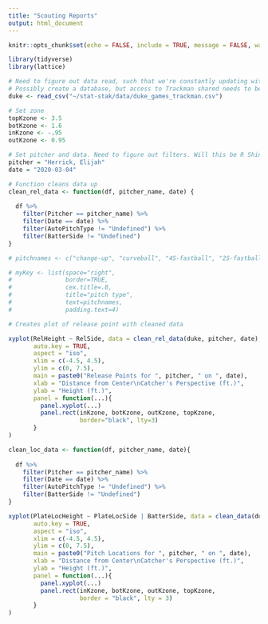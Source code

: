 ```yaml
---
title: "Scouting Reports"
output: html_document
---
```


```r
knitr::opts_chunk$set(echo = FALSE, include = TRUE, message = FALSE, warning = FALSE)
```

```r
library(tidyverse)
library(lattice)
```


```r
# Need to figure out data read, such that we're constantly updating with the Trackman shared 
# Possibly create a database, but access to Trackman shared needs to be constant. 
duke <- read_csv("~/stat-stak/data/duke_games_trackman.csv")
```

```r
# Set zone 
topKzone <- 3.5
botKzone <- 1.6
inKzone <- -.95
outKzone <- 0.95

# Set pitcher and data. Need to figure out filters. Will this be R Shiny?
pitcher = "Herrick, Elijah"
date = "2020-03-04"

# Function cleans data up
clean_rel_data <- function(df, pitcher_name, date) {
  
  df %>% 
    filter(Pitcher == pitcher_name) %>% 
    filter(Date == date) %>% 
    filter(AutoPitchType != "Undefined") %>% 
    filter(BatterSide != "Undefined")
}
```


```r
# pitchnames <- c("change-up", "curveball", "4S-fastball", "2S-fastball", "slider")

# myKey <- list(space="right",
#               border=TRUE,
#               cex.title=.8,
#               title="pitch type",
#               text=pitchnames,
#               padding.text=4)

# Creates plot of release point with cleaned data

xyplot(RelHeight ~ RelSide, data = clean_rel_data(duke, pitcher, date), groups = AutoPitchType,
       auto.key = TRUE,
       aspect = "iso",
       xlim = c(-4.5, 4.5),
       ylim = c(0, 7.5),
       main = paste0("Release Points for ", pitcher, " on ", date), 
       xlab = "Distance from Center\nCatcher's Perspective (ft.)",
       ylab = "Height (ft.)",
       panel = function(...){
         panel.xyplot(...)
         panel.rect(inKzone, botKzone, outKzone, topKzone,
                    border="black", lty=3)
       }
)
```


```r
clean_loc_data <- function(df, pitcher_name, date){
  
  df %>% 
    filter(Pitcher == pitcher_name) %>% 
    filter(Date == date) %>% 
    filter(AutoPitchType != "Undefined") %>% 
    filter(BatterSide != "Undefined")
}

xyplot(PlateLocHeight ~ PlateLocSide | BatterSide, data = clean_data(duke, pitcher, date), groups = AutoPitchType,
       auto.key = TRUE,
       aspect = "iso",
       xlim = c(-4.5, 4.5),
       ylim = c(0, 7.5),
       main = paste0("Pitch Locations for ", pitcher, " on ", date), 
       xlab = "Distance from Center\nCatcher's Perspective (ft.)",
       ylab = "Height (ft.)",
       panel = function(...){
         panel.xyplot(...)
         panel.rect(inKzone, botKzone, outKzone, topKzone,
                    border = "black", lty = 3)
       }
)
```





